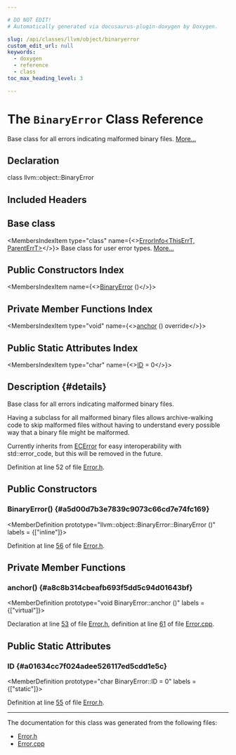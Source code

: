 ```yaml
---

# DO NOT EDIT!
# Automatically generated via docusaurus-plugin-doxygen by Doxygen.

slug: /api/classes/llvm/object/binaryerror
custom_edit_url: null
keywords:
  - doxygen
  - reference
  - class
toc_max_heading_level: 3

---
```





# The `BinaryError` Class Reference

<DoxygenPage pluginConfig={pluginConfig}>

Base class for all errors indicating malformed binary files. <a href="#details">More...</a>

## Declaration

<CodeBlock>class llvm::object::BinaryError</CodeBlock>

## Included Headers

<IncludesList>
<IncludesListItem
  filePath="llvm/Object/Error.h"
  permalink="/docs/api/files/include/include/llvm/include/llvm/object/error-h"
  isLocal="true" />
</IncludesList>

## Base class

<MembersIndex>

<MembersIndexItem
  type="class"
  name={<><a href="/docs/api/classes/llvm/errorinfo">ErrorInfo&lt;ThisErrT, ParentErrT&gt;</a></>}>
Base class for user error types. <a href="/docs/api/classes/llvm/errorinfo/#details">More...</a>
</MembersIndexItem>

</MembersIndex>

## Public Constructors Index

<MembersIndex>

<MembersIndexItem
  name={<><a href="#a5d00d7b3e7839c9073c66cd7e74fc169">BinaryError</a> ()</>}>
</MembersIndexItem>

</MembersIndex>

## Private Member Functions Index

<MembersIndex>

<MembersIndexItem
  type="void"
  name={<><a href="#a8c8b314cbeafb693f5dd5c94d01643bf">anchor</a> () override</>}>
</MembersIndexItem>

</MembersIndex>

## Public Static Attributes Index

<MembersIndex>

<MembersIndexItem
  type="char"
  name={<><a href="#a01634cc7f024adee526117ed5cdd1e5c">ID</a> = 0</>}>
</MembersIndexItem>

</MembersIndex>

## Description {#details}

Base class for all errors indicating malformed binary files.

Having a subclass for all malformed binary files allows archive-walking code to skip malformed files without having to understand every possible way that a binary file might be malformed.

Currently inherits from <a href="/docs/api/classes/llvm/ecerror">ECError</a> for easy interoperability with std::error&#95;code, but this will be removed in the future.

Definition at line 52 of file <a href="/docs/api/files/include/include/llvm/include/llvm/object/error-h">Error.h</a>.

<SectionDefinition>

## Public Constructors

### BinaryError() {#a5d00d7b3e7839c9073c66cd7e74fc169}

<MemberDefinition
  prototype="llvm::object::BinaryError::BinaryError ()"
  labels = {["inline"]}>

Definition at line <a href="/docs/api/files/include/include/llvm/include/llvm/object/error-h/#l00056">56</a> of file <a href="/docs/api/files/include/include/llvm/include/llvm/object/error-h">Error.h</a>.
</MemberDefinition>

</SectionDefinition>

<SectionDefinition>

## Private Member Functions

### anchor() {#a8c8b314cbeafb693f5dd5c94d01643bf}

<MemberDefinition
  prototype="void BinaryError::anchor ()"
  labels = {["virtual"]}>

Declaration at line <a href="/docs/api/files/include/include/llvm/include/llvm/object/error-h/#l00053">53</a> of file <a href="/docs/api/files/include/include/llvm/include/llvm/object/error-h">Error.h</a>, definition at line <a href="/docs/api/files/lib/lib/object/error-cpp/#l00061">61</a> of file <a href="/docs/api/files/lib/lib/object/error-cpp">Error.cpp</a>.
</MemberDefinition>

</SectionDefinition>

<SectionDefinition>

## Public Static Attributes

### ID {#a01634cc7f024adee526117ed5cdd1e5c}

<MemberDefinition
  prototype="char BinaryError::ID = 0"
  labels = {["static"]}>

Definition at line <a href="/docs/api/files/include/include/llvm/include/llvm/object/error-h/#l00055">55</a> of file <a href="/docs/api/files/include/include/llvm/include/llvm/object/error-h">Error.h</a>.
</MemberDefinition>

</SectionDefinition>

<hr/>

The documentation for this class was generated from the following files:

<ul>
<li><a href="/docs/api/files/include/include/llvm/include/llvm/object/error-h">Error.h</a></li>
<li><a href="/docs/api/files/lib/lib/object/error-cpp">Error.cpp</a></li>
</ul>

</DoxygenPage>
